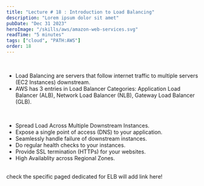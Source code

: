 ```yaml
---
title: "Lecture # 18 : Introduction to Load Balancing"
description: "Lorem ipsum dolor sit amet"
pubDate: "Dec 31 2023"
heroImage: "/skills/aws/amazon-web-services.svg"
readTime: "5 minutes"
tags: ["cloud", "PATH:AWS"]
order: 18
---
```



<Section link="lb-intro" title="Introduction" />
<br />

- Load Balancing are servers that follow internet traffic to multiple servers (EC2 Instances) downstream.
- AWS has 3 entries in Load Balancer Categories: Application Load Balancer (ALB), Network Load Balancer (NLB), Gateway Load Balancer (GLB).
<br />

<Section link="lb-why" title="Why use a LoadBalancer" />

- Spread Load Across Multiple Downstream Instances.
- Expose a single point of access (DNS) to your application.
- Seamlessly handle failure of downstream instances.
- Do regular health checks to your instances.
- Provide SSL termination (HTTPs) for your websites.
- High Availablity across Regional Zones.
<br />

<Section link="lb-why" title="Why use a Amazon ELB?" />
check the specific paged dedicated for ELB will add link here!